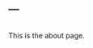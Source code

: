 ---
---
<link rel="stylesheet" href="styles.css" type="text/css">

<img src="">

This is the about page.